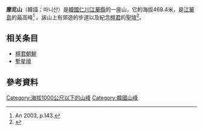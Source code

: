 {{Infobox mountain|name=摩尼山|type=|coordinates_ref=|map_size=200|map_caption=在韓國的位置|map_alt=|label_position=right|map=South Korea|topo=|photo=Mt mani 2.jpg|range=|location=韓國仁川江華縣|prominence=|elevation_ref=|elevation_m=469.4|photo_caption=|coordinates={{coord|37|36|41.77|N|126|26|5.38|E|type:mountain_scale:100000|format=dms|display=inline,title}}}}

'''摩尼山'''（韓語：마니산）是[[大韩民国|韓國]][[仁川廣域市|仁川]][[江沙縣|江華縣]]的一座山，它的海拔469.4米，是[[江華島|江華島]]的最高峰<ref>An 2003, p.143.</ref> 。該山上有郊遊的步道以及紀念[[檀君|檀君]]的[[聖壇|聖壇]]<ref>{{Cite web |title=Manisan Mountain (Ganghwa Island) |url=https://hikingtheworld.blog/2012/10/20/manisan-mountain-ganghwa-island/ |accessdate=2020-12-07 |author=Hiking the World |archive-date=2020-11-25 |archive-url=https://web.archive.org/web/20201125162723/https://hikingtheworld.blog/2012/10/20/manisan-mountain-ganghwa-island/ |dead-url=no }}</ref>。

==相关条目==
*[[檀君朝鮮|檀君朝鮮]]
*[[塹星壇|塹星壇]]

== 參考資料 ==
{{Reflist}}
<references />

[[Category:海拔1000公尺以下的山峰|Category:海拔1000公尺以下的山峰]]
[[Category:韓國山峰|Category:韓國山峰]]
{{korea-stub}}